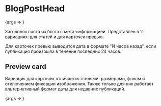 
<Meta title="BlogPostHead" component={BlogPostHead} />

# BlogPostHead

<Canvas>
  <Story
    name="Basic"
    args={{
      title: 'Заголовок статьи',
      thumbnail: { src: 'assets/test-2.jpg' },
      publishDate: '04 сентября 2020',
      publishDateStrict: '2020-09-04',
      timeToRead: 12,
      isPreview: false,
    }}
  >
    {args => <BlogPostHead {...args} />}
  </Story>
</Canvas>

Заголовок поста из блога с мета-информацией. Представлен в 2 вариациях: для статей и для карточек превью.

Для карточек превью выводится дата в формате "N часов назад", если публикация произошла в течение последних 24 часов.

<ArgsTable />

## Preview card

Вариация для карточек отличается стилями: размерами, фоном и отключением фиксации изображения. Также только для них работает альтернативный формат даты для недавних публикаций.

<Canvas>
  <Story
    name="Preview card"
    args={{
      title: 'Заголовок статьи',
      thumbnail: { src: 'assets/test-2.jpg' },
      publishDate: '04 сентября 2020',
      publishDateStrict: '2020-09-04',
      differenceInHours: 290,
      timeToRead: 12,
      isPreview: true,
    }}
  >
    {args => <BlogPostHead {...args} />}
  </Story>
</Canvas>
